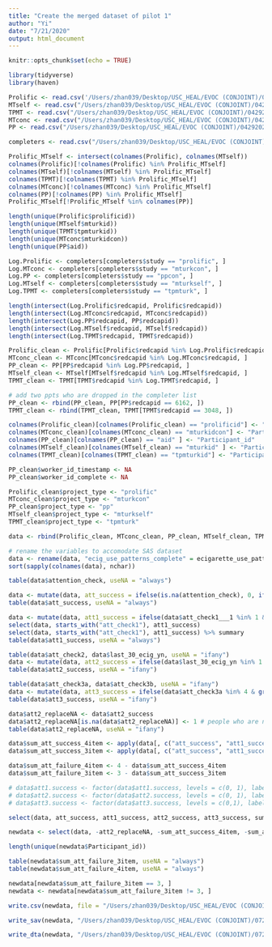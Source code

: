 ```yaml
---
title: "Create the merged dataset of pilot 1"
author: "Yi"
date: "7/21/2020"
output: html_document
---
```


```r
knitr::opts_chunk$set(echo = TRUE)
```

```r
library(tidyverse)
library(haven)
```

```r
Prolific <- read.csv('/Users/zhan039/Desktop/USC_HEAL/EVOC (CONJOINT)/04292020/Prolific.csv', na.strings = "")
MTself <- read.csv("/Users/zhan039/Desktop/USC_HEAL/EVOC (CONJOINT)/04292020/MTself.csv", na.strings = "")
TPMT <- read.csv("/Users/zhan039/Desktop/USC_HEAL/EVOC (CONJOINT)/04292020/TPMT.csv", na.strings = "")
MTconc <- read.csv("/Users/zhan039/Desktop/USC_HEAL/EVOC (CONJOINT)/04292020/MTconc.csv", na.strings = "")
PP <- read.csv("/Users/zhan039/Desktop/USC_HEAL/EVOC (CONJOINT)/04292020/PP.csv", na.strings = "")

completers <- read.csv("/Users/zhan039/Desktop/USC_HEAL/EVOC (CONJOINT)/Participant_list/EVOC Pilot 1 Approved REDCap IDs.csv")
```

```r
Prolific_MTself <- intersect(colnames(Prolific), colnames(MTself))
colnames(Prolific)[!colnames(Prolific) %in% Prolific_MTself]
colnames(MTself)[!colnames(MTself) %in% Prolific_MTself]
colnames(TPMT)[!colnames(TPMT) %in% Prolific_MTself]
colnames(MTconc)[!colnames(MTconc) %in% Prolific_MTself]
colnames(PP)[!colnames(PP) %in% Prolific_MTself]
Prolific_MTself[!Prolific_MTself %in% colnames(PP)]

length(unique(Prolific$prolificid))
length(unique(MTself$mturkid))
length(unique(TPMT$tpmturkid))
length(unique(MTconc$mturkidcon))
length(unique(PP$aid))

```

```r

Log.Prolific <- completers[completers$study == "prolific", ]
Log.MTconc <- completers[completers$study == "mturkcon", ]
Log.PP <- completers[completers$study == "ppcon", ]
Log.MTself <- completers[completers$study == "mturkself", ]
Log.TPMT <- completers[completers$study == "tpmturk", ]

length(intersect(Log.Prolific$redcapid, Prolific$redcapid))
length(intersect(Log.MTconc$redcapid, MTconc$redcapid))
length(intersect(Log.PP$redcapid, PP$redcapid))
length(intersect(Log.MTself$redcapid, MTself$redcapid))
length(intersect(Log.TPMT$redcapid, TPMT$redcapid))

```

```r
Prolific_clean <- Prolific[Prolific$redcapid %in% Log.Prolific$redcapid, ]
MTconc_clean <- MTconc[MTconc$redcapid %in% Log.MTconc$redcapid, ]
PP_clean <- PP[PP$redcapid %in% Log.PP$redcapid, ]
MTself_clean <- MTself[MTself$redcapid %in% Log.MTself$redcapid, ]
TPMT_clean <- TPMT[TPMT$redcapid %in% Log.TPMT$redcapid, ]

# add two ppts who are dropped in the completer list
PP_clean <- rbind(PP_clean, PP[PP$redcapid == 6162, ])
TPMT_clean <- rbind(TPMT_clean, TPMT[TPMT$redcapid == 3048, ])

colnames(Prolific_clean)[colnames(Prolific_clean) == "prolificid"] <- "Participant_id"
colnames(MTconc_clean)[colnames(MTconc_clean) == "mturkidcon"] <- "Participant_id"
colnames(PP_clean)[colnames(PP_clean) == "aid" ] <- "Participant_id"
colnames(MTself_clean)[colnames(MTself_clean) == "mturkid" ] <- "Participant_id"
colnames(TPMT_clean)[colnames(TPMT_clean) == "tpmturkid"] <- "Participant_id"

PP_clean$worker_id_timestamp <- NA
PP_clean$worker_id_complete <- NA

Prolific_clean$project_type <- "prolific"
MTconc_clean$project_type <- "mturkcon"
PP_clean$project_type <- "pp"
MTself_clean$project_type <- "mturkself"
TPMT_clean$project_type <- "tpmturk"

data <- rbind(Prolific_clean, MTconc_clean, PP_clean, MTself_clean, TPMT_clean)

# rename the variables to accomodate SAS dataset
data <- rename(data, "ecig_use_patterns_complete" = ecigarette_use_patterns_complete, "ecig_use_patterns_timestamp" = ecigarette_use_patterns_timestamp)
sort(sapply(colnames(data), nchar))
```

```r
table(data$attention_check, useNA = "always")

data <- mutate(data, att_success = ifelse(is.na(attention_check), 0, ifelse(attention_check <= 25, 1, 0)))
table(data$att_success, useNA = "always")

data <- mutate(data, att1_success = ifelse(data$att_check1___1 %in% 1 & data$att_check1___4 %in% 1 & data$att_check1___5 %in% 1, 1, 0))
select(data, starts_with("att_check1"), att1_success)
select(data, starts_with("att_check1"), att1_success) %>% summary
table(data$att1_success, useNA = "always")

table(data$att_check2, data$last_30_ecig_yn, useNA = "ifany")
data <- mutate(data, att2_success = ifelse(data$last_30_ecig_yn %in% 1 & data$att_check2 %in% 3, 1, ifelse(data$last_30_ecig_yn %in% 1, 0, NA))) # people who are not asked the second question are marked as NA
table(data$att2_success, useNA = "ifany")

table(data$att_check3a, data$att_check3b, useNA = "ifany")
data <- mutate(data, att3_success = ifelse(data$att_check3a %in% 4 & grepl("decision making", data$att_check3b, ignore.case = T), 1, 0))
table(data$att3_success, useNA = "ifany")

data$att2_replaceNA <- data$att2_success
data$att2_replaceNA[is.na(data$att2_replaceNA)] <- 1 # people who are not asked are marked as success
table(data$att2_replaceNA, useNA = "ifany")

data$sum_att_success_4item <- apply(data[, c("att_success", "att1_success", "att2_replaceNA", "att3_success")], 1, sum)
data$sum_att_success_3item <- apply(data[, c("att_success", "att1_success", "att3_success")], 1, sum)

data$sum_att_failure_4item <- 4 - data$sum_att_success_4item
data$sum_att_failure_3item <- 3 - data$sum_att_success_3item

# data$att1.success <- factor(data$att1.success, levels = c(0, 1), labels = c("fail", "success"))
# data$att2.success <- factor(data$att2.success, levels = c(0, 1), labels = c("fail", "success"))
# data$att3.success <- factor(data$att3.success, levels = c(0,1), labels = c("fail", "success"))

select(data, att_success, att1_success, att2_success, att3_success, sum_att_failure_3item, sum_att_failure_4item)

newdata <- select(data, -att2_replaceNA, -sum_att_success_4item, -sum_att_success_3item)

length(unique(newdata$Participant_id))
```

```r
table(newdata$sum_att_failure_3item, useNA = "always")
table(newdata$sum_att_failure_4item, useNA = "always")

newdata[newdata$sum_att_failure_3item == 3, ]
newdata <- newdata[newdata$sum_att_failure_3item != 3, ]
```


```r
write.csv(newdata, file = "/Users/zhan039/Desktop/USC_HEAL/EVOC (CONJOINT)/07282020/EVOC_pilot1_08072020.csv", na = "")

write_sav(newdata, "/Users/zhan039/Desktop/USC_HEAL/EVOC (CONJOINT)/07282020/EVOC_pilot1_08072020.sav")

write_dta(newdata, "/Users/zhan039/Desktop/USC_HEAL/EVOC (CONJOINT)/07282020/EVOC_pilot1_08072020.dta")
```

